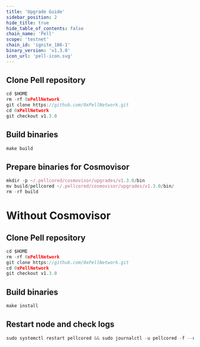 ```yaml
---
title: 'Upgrade Guide'
sidebar_position: 2
hide_title: true
hide_table_of_contents: false
chain_name: 'Pell'
scope: 'testnet'
chain_id: 'ignite_186-1'
binary_version: 'v1.3.0'
icon_url: 'pell-icon.svg'
---
```



<PageTitle
  iconUrl="img/pell-icon.svg"
  title="Pell Upgrade Guide"
  chainId="ignite_186-1"
  version="v1.3.0"
/>

## Clone Pell repository

```js
cd $HOME
rm -rf 0xPellNetwork
git clone https://github.com/0xPellNetwork.git
cd 0xPellNetwork
git checkout v1.3.0
```

## Build binaries

```js
make build
```

## Prepare binaries for Cosmovisor

```js
mkdir -p ~/.pellcored/cosmovisor/upgrades/v1.3.0/bin
mv build/pellcored ~/.pellcored/cosmovisor/upgrades/v1.3.0/bin/
rm -rf build
```

# Without Cosmovisor

## Clone Pell repository

```js
cd $HOME
rm -rf 0xPellNetwork
git clone https://github.com/0xPellNetwork.git
cd 0xPellNetwork
git checkout v1.3.0
```

## Build binaries

```js
make install
```

## Restart node and check logs

```js
sudo systemctl restart pellcored && sudo journalctl -u pellcored -f --no-hostname -o cat
```
